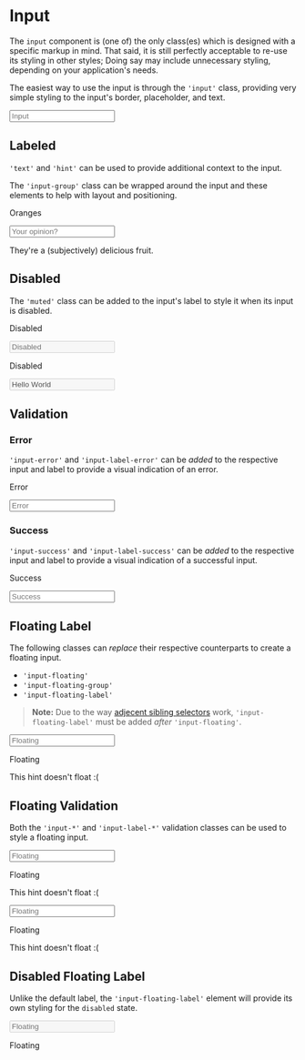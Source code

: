 
<Meta title="Components/Input" />

# Input

The `input` component is (one of) the only class(es) which is designed with a specific markup in mind.
That said, it is still perfectly acceptable to re-use its styling in other styles; Doing say may include unnecessary styling, depending on your application's needs.

The easiest way to use the input is through the `'input'` class, providing very simple styling to the input's border, placeholder, and text.

<Canvas>
  <Story name="Default">
    <form>
      <input className="input" placeholder="Input" />
    </form>
  </Story>
</Canvas>

## Labeled

`'text'` and `'hint'` can be used to provide additional context to the input.

The `'input-group'` class can be wrapped around the input and these elements to help with layout and positioning.

<Canvas>
  <Story name="Labeled">
    <form>
      <label className="input-group">
        <p className="text">Oranges</p>
        <input className="input" placeholder="Your opinion?" />
        <p className="muted hint">They're a (subjectively) delicious fruit.</p>
      </label>
    </form>
  </Story>
</Canvas>

## Disabled

The `'muted'` class can be added to the input's label to style it when its input is disabled.

<Canvas>
  <Story name="Disabled">
    <form>
      <label className="input-group">
        <p className="muted">Disabled</p>
        <input className="input" disabled placeholder="Disabled" />
      </label>
    </form>
  </Story>
</Canvas>

<Canvas>
  <Story name="Disabled with a value">
    <form>
      <label className="input-group">
        <p className="muted">Disabled</p>
        <input className="input" disabled placeholder="Disabled" readOnly value="Hello World" />
      </label>
    </form>
  </Story>
</Canvas>

## Validation

### Error

`'input-error'` and `'input-label-error'` can be *added* to the respective input and label to provide a visual indication of an error.

<Canvas>
  <Story name="Error">
    <form>
      <label className="input-group">
        <p className="input-label-error">Error</p>
        <input className="input input-error" placeholder="Error" />
      </label>
    </form>
  </Story>
</Canvas>

### Success

`'input-success'` and `'input-label-success'` can be *added* to the respective input and label to provide a visual indication of a successful input.

<Canvas>
  <Story name="Success">
    <form>
      <label className="input-group">
        <p className="input-label-success">Success</p>
        <input className="input input-success" placeholder="Success" />
      </label>
    </form>
  </Story>
</Canvas>

## Floating Label

The following classes can *replace* their respective counterparts to create a floating input.

* `'input-floating'`
* `'input-floating-group'`
* `'input-floating-label'`

> **Note:** Due to the way [adjecent sibling selectors](https://developer.mozilla.org/en-US/docs/Web/CSS/Adjacent_sibling_combinator) work, `'input-floating-label'` must be added *after* `'input-floating'`.

<Canvas>
  <Story name="Floating Label">
    <form>
      <label className="input-floating-group">
        <input className="input-floating" placeholder="Floating" />
        <p className="input-floating-label">Floating</p>
        <p className="muted hint">This hint doesn't float :(</p>
      </label>
    </form>
  </Story>
</Canvas>

## Floating Validation

Both the `'input-*'` and `'input-label-*'` validation classes can be used to style a floating input.

<Canvas>
  <Story name="Floating Error">
    <form>
      <label className="input-floating-group">
        <input className="input-floating input-error" placeholder="Floating" />
        <p className="input-floating-label input-label-error">Floating</p>
        <p className="muted hint">This hint doesn't float :(</p>
      </label>
    </form>
  </Story>
</Canvas>

<Canvas>
  <Story name="Floating Success">
    <form>
      <label className="input-floating-group">
        <input className="input-floating input-success" placeholder="Floating" />
        <p className="input-floating-label input-label-success">Floating</p>
        <p className="muted hint">This hint doesn't float :(</p>
      </label>
    </form>
  </Story>
</Canvas>

## Disabled Floating Label

Unlike the default label, the `'input-floating-label'` element will provide its own styling for the `disabled` state.

<Canvas>
  <Story name="Disabled Floating Label">
    <form>
      <label className="input-floating-group">
        <input className="input-floating" disabled placeholder="Floating" />
        <p className="input-floating-label">Floating</p>
      </label>
    </form>
  </Story>
</Canvas>
